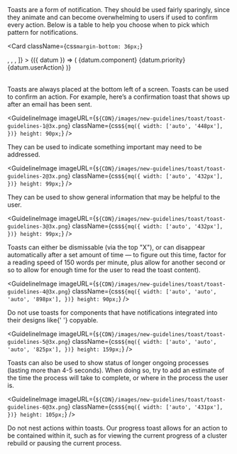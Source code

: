 
<Body
  className={css`
    margin-top: 24px;
  `}
>
  Toasts are a form of notification. They should be used fairly sparingly, since
  they animate and can become overwhelming to users if used to confirm every
  action.
</Body>

<Body
  className={css`
    margin-top: 24px;
    margin-bottom: 36px;
  `}
>
  Below is a table to help you choose when to pick which pattern for
  notifications.
</Body>

<Card
  className={css`
    margin-bottom: 36px;
  `}
>
  <Table
    data={[
      {
        component: 'Toast',
        priority: 'Low priority',
        userAction: 'Optional: Toasts disappear automatically',
      },
      {
        component: 'Banner',
        priority: 'Medium priority',
        userAction:
          'Optional: Banners remain until dismissed by the user, or if the state, which caused the banner is resolved',
      },
      {
        component: 'Modal',
        priority: 'Highest priority',
        userAction:
          'Required: Modals block usage until the user takes a modal action or exits the modal (if available)',
      },
    ]}
    columns={[
      <TableHeader
        className={css`
          min-width: 120px;
        `}
        key="component"
        label="Component"
      />,
      <TableHeader key="priority" label="Priority" />,
      <TableHeader key="userAction" label="User Action" />,
    ]}
  >
    {({ datum }) => (
      <tr
        key={datum.component}
        className={css`
          border-bottom: 1px solid ${uiColors.gray.light2};
        `}
      >
        <Cell
          className={css`
            padding: 16px 0 16px 10px;
          `}
        >
          {datum.component}
        </Cell>
        <Cell
          className={css`
            padding: 16px 0 16px 10px;
          `}
        >
          {datum.priority}
        </Cell>
        <Cell
          className={css`
            padding: 16px 0 16px 10px;
          `}
        >
          {datum.userAction}
        </Cell>
      </tr>
    )}
  </Table>
</Card>

<Body>Toasts are always placed at the bottom left of a screen.</Body>

<Body
  className={css`
    margin-top: 24px;
  `}
>
  Toasts can be used to confirm an action. For example, here’s a confirmation
  toast that shows up after an email has been sent.
</Body>

<GuidelineImage
  imageURL={`${CDN}/images/new-guidelines/toast/toast-guidelines-1@3x.png`}
  className={css`
    ${mq({
      width: ['auto', '448px'],
    })}
    height: 90px;
  `}
/>

<Body>
  They can be used to indicate something important may need to be addressed.
</Body>

<GuidelineImage
  imageURL={`${CDN}/images/new-guidelines/toast/toast-guidelines-2@3x.png`}
  className={css`
    ${mq({
      width: ['auto', '432px'],
    })}
    height: 99px;
  `}
/>

<Body>
  They can be used to show general information that may be helpful to the user.
</Body>

<GuidelineImage
  imageURL={`${CDN}/images/new-guidelines/toast/toast-guidelines-3@3x.png`}
  className={css`
    ${mq({
      width: ['auto', '432px'],
    })}
    height: 99px;
  `}
/>

<Body>
  Toasts can either be dismissable (via the top "X"), or can disappear
  automatically after a set amount of time — to figure out this time, factor for
  a reading speed of 150 words per minute, plus allow for another second or so
  to allow for enough time for the user to read the toast content).
</Body>

<GuidelineImage
  imageURL={`${CDN}/images/new-guidelines/toast/toast-guidelines-4@3x.png`}
  className={css`
    ${mq({
      width: ['auto', 'auto', 'auto', '898px'],
    })}
    height: 90px;
  `}
/>

<Body>
  Do not use toasts for components that have notifications integrated into their
  designs like{' '}
  <Link href="https://www.mongodb.design/component/copyable/example/">copyable</Link>.
</Body>

<GuidelineImage
  imageURL={`${CDN}/images/new-guidelines/toast/toast-guidelines-5@3x.png`}
  className={css`
    ${mq({
      width: ['auto', 'auto', 'auto', '825px'],
    })}
    height: 159px;
  `}
/>

<Body>
  Toasts can also be used to show status of longer ongoing processes (lasting
  more than 4-5 seconds). When doing so, try to add an estimate of the time the
  process will take to complete, or where in the process the user is.
</Body>

<GuidelineImage
  imageURL={`${CDN}/images/new-guidelines/toast/toast-guidelines-6@3x.png`}
  className={css`
    ${mq({
      width: ['auto', '431px'],
    })}
    height: 105px;
  `}
/>

<Body>
  Do not nest actions within toasts. Our progress toast allows for an action to
  be contained within it, such as for viewing the current progress of a cluster
  rebuild or pausing the current process.
</Body>
